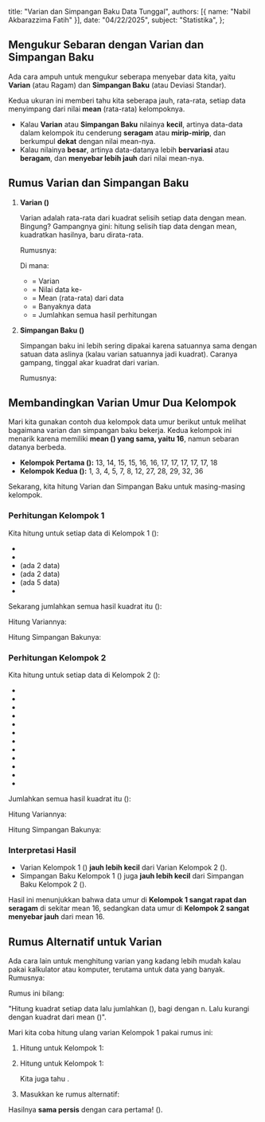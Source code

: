   title: "Varian dan Simpangan Baku Data Tunggal",
  authors: [{ name: "Nabil Akbarazzima Fatih" }],
  date: "04/22/2025",
  subject: "Statistika",
};

## Mengukur Sebaran dengan Varian dan Simpangan Baku

Ada cara ampuh untuk mengukur seberapa menyebar data kita, yaitu **Varian** (atau Ragam) dan **Simpangan Baku** (atau Deviasi Standar).

Kedua ukuran ini memberi tahu kita seberapa jauh, rata-rata, setiap data menyimpang dari nilai **mean** (rata-rata) kelompoknya.

- Kalau **Varian** atau **Simpangan Baku** nilainya **kecil**, artinya data-data dalam kelompok itu cenderung **seragam** atau **mirip-mirip**, dan berkumpul **dekat** dengan nilai mean-nya.
- Kalau nilainya **besar**, artinya data-datanya lebih **bervariasi** atau **beragam**, dan **menyebar lebih jauh** dari nilai mean-nya.

## Rumus Varian dan Simpangan Baku

1.  **Varian (<InlineMath math="\sigma^2" />)**

    Varian adalah rata-rata dari kuadrat selisih setiap data dengan mean. Bingung? Gampangnya gini: hitung selisih tiap data dengan mean, kuadratkan hasilnya, baru dirata-rata.

    Rumusnya:

    <BlockMath math="\sigma^2 = \frac{\sum_{i=1}^{n}(x_i - \bar{x})^2}{n}" />

    Di mana:

    - <InlineMath math="\sigma^2" /> = Varian
    - <InlineMath math="x_i" /> = Nilai data ke-
      <InlineMath math="i" />
    - <InlineMath math="\bar{x}" /> = Mean (rata-rata) dari data
    - <InlineMath math="n" /> = Banyaknya data
    - <InlineMath math="\sum" /> = Jumlahkan semua hasil perhitungan

2.  **Simpangan Baku (<InlineMath math="\sigma" />)**

    Simpangan baku ini lebih sering dipakai karena satuannya sama dengan satuan data aslinya (kalau varian satuannya jadi kuadrat). Caranya gampang, tinggal akar kuadrat dari varian.

    Rumusnya:

    <BlockMath math="\sigma = \sqrt{\sigma^2} = \sqrt{\frac{\sum_{i=1}^{n}(x_i - \bar{x})^2}{n}}" />

## Membandingkan Varian Umur Dua Kelompok

Mari kita gunakan contoh dua kelompok data umur berikut untuk melihat bagaimana varian dan simpangan baku bekerja. Kedua kelompok ini menarik karena memiliki **mean (<InlineMath math="\bar{x}" />) yang sama, yaitu 16**, namun sebaran datanya berbeda.

- **Kelompok Pertama (<InlineMath math="n=12" />):** 13, 14, 15, 15, 16, 16, 17, 17, 17, 17, 17, 18
- **Kelompok Kedua (<InlineMath math="n=12" />):** 1, 3, 4, 5, 7, 8, 12, 27, 28, 29, 32, 36

Sekarang, kita hitung Varian dan Simpangan Baku untuk masing-masing kelompok.

### Perhitungan Kelompok 1

Kita hitung <InlineMath math="(x_i - \bar{x})^2" /> untuk setiap data di Kelompok 1 (<InlineMath math="\bar{x}=16" />):

- <InlineMath math="(13-16)^2 = (-3)^2 = 9" />
- <InlineMath math="(14-16)^2 = (-2)^2 = 4" />
- <InlineMath math="(15-16)^2 = (-1)^2 = 1" /> (ada 2 data)
- <InlineMath math="(16-16)^2 = (0)^2 = 0" /> (ada 2 data)
- <InlineMath math="(17-16)^2 = (1)^2 = 1" /> (ada 5 data)
- <InlineMath math="(18-16)^2 = (2)^2 = 4" />

Sekarang jumlahkan semua hasil kuadrat itu (<InlineMath math="\sum(x_i - \bar{x})^2" />):

<BlockMath math="9 + 4 + (1 \times 2) + (0 \times 2) + (1 \times 5) + 4 = 9 + 4 + 2 + 0 + 5 + 4 = 24" />

Hitung Variannya:

<BlockMath math="\sigma^2_{\text{Kelompok 1}} = \frac{\sum(x_i - \bar{x})^2}{n} = \frac{24}{12} = 2" />

Hitung Simpangan Bakunya:

<BlockMath math="\sigma_{\text{Kelompok 1}} = \sqrt{2} \approx 1,41" />

### Perhitungan Kelompok 2

Kita hitung <InlineMath math="(x_i - \bar{x})^2" /> untuk setiap data di Kelompok 2 (<InlineMath math="\bar{x}=16" />):

- <InlineMath math="(1-16)^2 = (-15)^2 = 225" />
- <InlineMath math="(3-16)^2 = (-13)^2 = 169" />
- <InlineMath math="(4-16)^2 = (-12)^2 = 144" />
- <InlineMath math="(5-16)^2 = (-11)^2 = 121" />
- <InlineMath math="(7-16)^2 = (-9)^2 = 81" />
- <InlineMath math="(8-16)^2 = (-8)^2 = 64" />
- <InlineMath math="(12-16)^2 = (-4)^2 = 16" />
- <InlineMath math="(27-16)^2 = (11)^2 = 121" />
- <InlineMath math="(28-16)^2 = (12)^2 = 144" />
- <InlineMath math="(29-16)^2 = (13)^2 = 169" />
- <InlineMath math="(32-16)^2 = (16)^2 = 256" />
- <InlineMath math="(36-16)^2 = (20)^2 = 400" />

Jumlahkan semua hasil kuadrat itu (<InlineMath math="\sum(x_i - \bar{x})^2" />):

<BlockMath math="225 + 169 + 144 + 121 + 81 + 64 + 16 + 121 + 144 + 169 + 256 + 400 = 1910" />

Hitung Variannya:

<BlockMath math="\sigma^2_{\text{Kelompok 2}} = \frac{\sum(x_i - \bar{x})^2}{n} = \frac{1910}{12} \approx 159,17" />

Hitung Simpangan Bakunya:

<BlockMath math="\sigma_{\text{Kelompok 2}} = \sqrt{159,17} \approx 12,62" />

### Interpretasi Hasil

- Varian Kelompok 1 (<InlineMath math="\sigma^2 = 2" />) **jauh lebih kecil** dari Varian Kelompok 2 (<InlineMath math="\sigma^2 \approx 159,17" />).
- Simpangan Baku Kelompok 1 (<InlineMath math="\sigma \approx 1,41" />) juga **jauh lebih kecil** dari Simpangan Baku Kelompok 2 (<InlineMath math="\sigma \approx 12,62" />).

Hasil ini menunjukkan bahwa data umur di **Kelompok 1 sangat rapat dan seragam** di sekitar mean 16, sedangkan data umur di **Kelompok 2 sangat menyebar jauh** dari mean 16.

## Rumus Alternatif untuk Varian

Ada cara lain untuk menghitung varian yang kadang lebih mudah kalau pakai kalkulator atau komputer, terutama untuk data yang banyak. Rumusnya:

<BlockMath math="\sigma^2 = \frac{\sum x_i^2}{n} - \left( \frac{\sum x_i}{n} \right)^2" />

Rumus ini bilang:

"Hitung kuadrat setiap data lalu jumlahkan (<InlineMath math="\sum x_i^2" />), bagi dengan n. Lalu kurangi dengan kuadrat dari mean (<InlineMath math="(\bar{x})^2 = (\frac{\sum x_i}{n})^2" />)".

Mari kita coba hitung ulang varian Kelompok 1 pakai rumus ini:

1.  Hitung <InlineMath math="\sum x_i^2" /> untuk Kelompok 1:

    <div className="flex flex-col gap-4">
      <BlockMath math="13^2 + 14^2 + 15^2 + 15^2 + 16^2 + 16^2 + 17^2 + 17^2 + 17^2 + 17^2 + 17^2 + 18^2" />
      <BlockMath math="= 169 + 196 + 225 + 225 + 256 + 256 + 289 + 289 + 289 + 289 + 289 + 324 = 3096" />
    </div>

2.  Hitung <InlineMath math="\sum x_i" /> untuk Kelompok 1:

    <div className="flex flex-col gap-4">
      <BlockMath math="13 + 14 + 15 + 15 + 16 + 16 + 17 + 17 + 17 + 17 + 17 + 18" />
      <BlockMath math="= 192" />
    </div>

    Kita juga tahu <InlineMath math="n=12" />.

3.  Masukkan ke rumus alternatif:

    <div className="flex flex-col gap-4">
      <BlockMath math="\sigma^2 = \frac{3096}{12} - \left( \frac{192}{12} \right)^2" />
      <BlockMath math="\sigma^2 = 258 - (16)^2" />
      <BlockMath math="\sigma^2 = 258 - 256 = 2" />
    </div>

Hasilnya **sama persis** dengan cara pertama! (<InlineMath math="\sigma^2 = 2" />).

